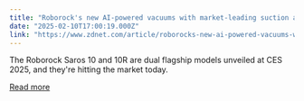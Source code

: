 ```yaml
---
title: "Roborock's new AI-powered vacuums with market-leading suction are on sale now"
date: "2025-02-10T17:00:19.000Z"
link: "https://www.zdnet.com/article/roborocks-new-ai-powered-vacuums-with-market-leading-suction-are-on-sale-now/"
---
```


The Roborock Saros 10 and 10R are dual flagship models unveiled at CES 2025, and they're hitting the market today.

[Read more](https://www.zdnet.com/article/roborocks-new-ai-powered-vacuums-with-market-leading-suction-are-on-sale-now/)
